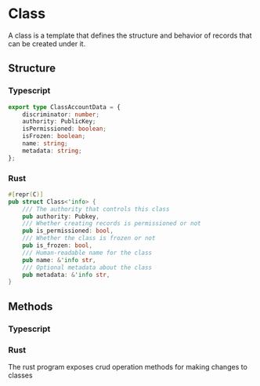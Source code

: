 # Class

A class is a template that defines the structure and behavior of records that can be created under it.

## Structure

### Typescript

```typescript
export type ClassAccountData = {
    discriminator: number;
    authority: PublicKey;
    isPermissioned: boolean;
    isFrozen: boolean;
    name: string;
    metadata: string;
};
```

### Rust

```rust
#[repr(C)]
pub struct Class<'info> {
    /// The authority that controls this class
    pub authority: Pubkey,
    /// Whether creating records is permissioned or not
    pub is_permissioned: bool,
    /// Whether the class is frozen or not
    pub is_frozen: bool,
    /// Human-readable name for the class
    pub name: &'info str,
    /// Optional metadata about the class
    pub metadata: &'info str,
}
```

## Methods

### Typescript


### Rust

The rust program exposes crud operation methods for making changes to classes


